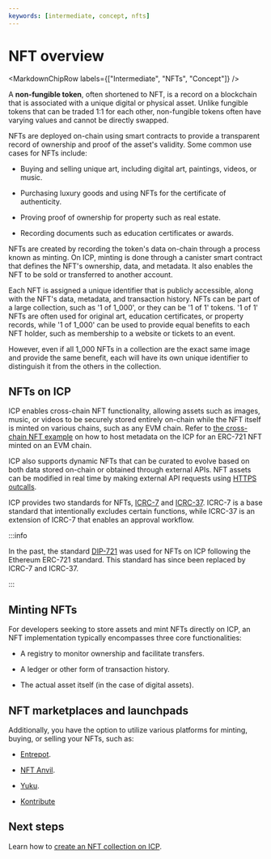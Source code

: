 ```yaml
---
keywords: [intermediate, concept, nfts]
---
```



# NFT overview

<MarkdownChipRow labels={["Intermediate", "NFTs", "Concept"]} />

A **non-fungible token**, often shortened to NFT, is a record on a blockchain that is associated with a unique digital or physical asset. Unlike fungible tokens that can be traded 1:1 for each other, non-fungible tokens often have varying values and cannot be directly swapped.

NFTs are deployed on-chain using smart contracts to provide a transparent record of ownership and proof of the asset's validity. Some common use cases for NFTs include:

- Buying and selling unique art, including digital art, paintings, videos, or music.

- Purchasing luxury goods and using NFTs for the certificate of authenticity.

- Proving proof of ownership for property such as real estate.

- Recording documents such as education certificates or awards.

NFTs are created by recording the token's data on-chain through a process known as minting. On ICP, minting is done through a canister smart contract that defines the NFT's ownership, data, and metadata. It also enables the NFT to be sold or transferred to another account.

Each NFT is assigned a unique identifier that is publicly accessible, along with the NFT's data, metadata, and transaction history. NFTs can be part of a large collection, such as '1 of 1_000', or they can be '1 of 1' tokens. '1 of 1' NFTs are often used for original art, education certificates, or property records, while '1 of 1_000' can be used to provide equal benefits to each NFT holder, such as membership to a website or tickets to an event.

However, even if all 1_000 NFTs in a collection are the exact same image and provide the same benefit, each will have its own unique identifier to distinguish it from the others in the collection.

## NFTs on ICP

ICP enables cross-chain NFT functionality, allowing assets such as images, music, or videos to be securely stored entirely on-chain while the NFT itself is minted on various chains, such as any EVM chain. Refer to [the cross-chain NFT example](https://github.com/domwoe/erc-721-ic-assets) on how to host metadata on the ICP for an ERC-721 NFT minted on an EVM chain.

ICP also supports dynamic NFTs that can be curated to evolve based on both data stored on-chain or obtained through external APIs. NFT assets can be modified in real time by making external API requests using [HTTPS outcalls](/docs/current/developer-docs/smart-contracts/advanced-features/https-outcalls/https-outcalls-overview).

ICP provides two standards for NFTs, [ICRC-7](https://github.com/dfinity/ICRC/blob/main/ICRCs/ICRC-7/ICRC-7.md) and [ICRC-37](https://github.com/dfinity/ICRC/blob/main/ICRCs/ICRC-37/ICRC-37.md). ICRC-7 is a base standard that intentionally excludes certain functions, while ICRC-37 is an extension of ICRC-7 that enables an approval workflow.

:::info

In the past, the standard [DIP-721](https://github.com/Psychedelic/DIP721) was used for NFTs on ICP following the Ethereum ERC-721 standard. This standard has since been replaced by ICRC-7 and ICRC-37.

:::


## Minting NFTs

For developers seeking to store assets and mint NFTs directly on ICP, an NFT implementation typically encompasses three core functionalities:

- A registry to monitor ownership and facilitate transfers.

- A ledger or other form of transaction history.

- The actual asset itself (in the case of digital assets).

## NFT marketplaces and launchpads

Additionally, you have the option to utilize various platforms for minting, buying, or selling your NFTs, such as:

- [Entrepot](https://entrepot.app/).

- [NFT Anvil](https://nftanvil.com/).

- [Yuku](https://yuku.app/).

- [Kontribute](https://kontribute.app/)

## Next steps

Learn how to [create an NFT collection on ICP](nft-collections.mdx).
